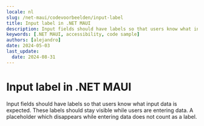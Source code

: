 ```yaml
---
locale: nl
slug: /net-maui/codevoorbeelden/input-label
title: Input label in .NET MAUI
description: Input fields should have labels so that users know what input data is expected.
keywords: [.NET MAUI, accessibility, code sample]
authors: [alejandro]
date: 2024-05-03
last_update:
  date: 2024-08-31
---
```


# Input label in .NET MAUI

Input fields should have labels so that users know what input data is expected. These labels should stay visible while users are entering data. A placeholder which disappears while entering data does not count as a label.

<CodeSample id="input-label" platform="net-maui" locale="en"/>
